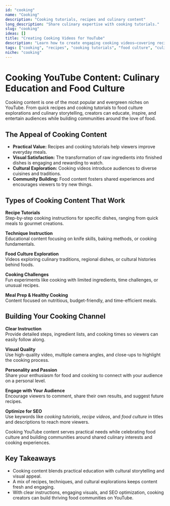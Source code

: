 ```yaml
---
id: "cooking"
name: "Cooking"
description: "Cooking tutorials, recipes and culinary content"
long_description: "Share culinary expertise with cooking tutorials."
slug: "cooking"
ideas: []
title: "Creating Cooking Videos for YouTube"
description: "Learn how to create engaging cooking videos—covering recipe tutorials, cooking techniques, food culture, and culinary storytelling."
tags: ["cooking", "recipes", "cooking tutorials", "food culture", "culinary education", "kitchen tips", "cooking ideas"]
niche: "cooking"
---
```


# Cooking YouTube Content: Culinary Education and Food Culture

Cooking content is one of the most popular and evergreen niches on YouTube. From quick recipes and cooking tutorials to food culture explorations and culinary storytelling, creators can educate, inspire, and entertain audiences while building communities around the love of food.

## The Appeal of Cooking Content

- **Practical Value:** Recipes and cooking tutorials help viewers improve everyday meals.  
- **Visual Satisfaction:** The transformation of raw ingredients into finished dishes is engaging and rewarding to watch.  
- **Cultural Exploration:** Cooking videos introduce audiences to diverse cuisines and traditions.  
- **Community Building:** Food content fosters shared experiences and encourages viewers to try new things.  

## Types of Cooking Content That Work

**Recipe Tutorials**  
Step-by-step cooking instructions for specific dishes, ranging from quick meals to gourmet creations.  

**Technique Instruction**  
Educational content focusing on knife skills, baking methods, or cooking fundamentals.  

**Food Culture Exploration**  
Videos exploring culinary traditions, regional dishes, or cultural histories behind foods.  

**Cooking Challenges**  
Fun experiments like cooking with limited ingredients, time challenges, or unusual recipes.  

**Meal Prep & Healthy Cooking**  
Content focused on nutritious, budget-friendly, and time-efficient meals.  

## Building Your Cooking Channel

**Clear Instruction**  
Provide detailed steps, ingredient lists, and cooking times so viewers can easily follow along.  

**Visual Quality**  
Use high-quality video, multiple camera angles, and close-ups to highlight the cooking process.  

**Personality and Passion**  
Share your enthusiasm for food and cooking to connect with your audience on a personal level.  

**Engage with Your Audience**  
Encourage viewers to comment, share their own results, and suggest future recipes.  

**Optimize for SEO**  
Use keywords like *cooking tutorials*, *recipe videos*, and *food culture* in titles and descriptions to reach more viewers.  

Cooking YouTube content serves practical needs while celebrating food culture and building communities around shared culinary interests and cooking experiences.

## Key Takeaways

- Cooking content blends practical education with cultural storytelling and visual appeal.  
- A mix of recipes, techniques, and cultural explorations keeps content fresh and engaging.  
- With clear instructions, engaging visuals, and SEO optimization, cooking creators can build thriving food communities on YouTube.  
